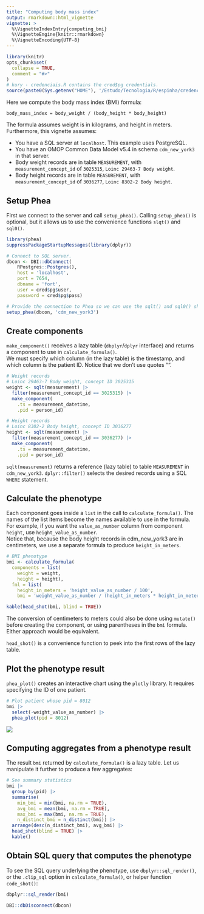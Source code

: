 ```yaml
---
title: "Computing body mass index"
output: rmarkdown::html_vignette
vignette: >
  %\VignetteIndexEntry{computing_bmi}
  %\VignetteEngine{knitr::rmarkdown}
  %\VignetteEncoding{UTF-8}
---
```


```r
library(knitr)
opts_chunk$set(
  collapse = TRUE,
  comment = "#>"
)
# kury - credenciais.R contains the cred$pg credentials.
source(paste0(Sys.getenv("HOME"), '/Estudo/Tecnologia/R/espinha/credenciais.R'))
```

Here we compute the body mass index (BMI) formula:  
  
`body_mass_index = body_weight / (body_height * body_height)`  
  
The formula assumes weight is in kilograms, and height in meters.  
Furthermore, this vignette assumes:  

 - You have a SQL server at `localhost`. This example uses PostgreSQL.
 - You have an OMOP Common Data Model v5.4 in schema `cdm_new_york3` in that server.
 - Body weight records are in table `MEASUREMENT`, with `measurement_concept_id` of `3025315`, `Loinc 29463-7 Body weight`.
 - Body height records are in table `MEASUREMENT`, with `measurement_concept_id` of `3036277`, `Loinc 8302-2 Body height`.
 
## Setup Phea  
First we connect to the server and call `setup_phea()`. Calling `setup_phea()` is optional, but it allows us to use
the convenience functions `slqt()` and `sql0()`.  
```r
library(phea)
suppressPackageStartupMessages(library(dplyr))

# Connect to SQL server.
dbcon <- DBI::dbConnect(
    RPostgres::Postgres(),
    host = 'localhost',
    port = 7654,
    dbname = 'fort',
    user = cred$pg$user,
    password = cred$pg$pass)

# Provide the connection to Phea so we can use the sqlt() and sql0() shorthands.
setup_phea(dbcon, 'cdm_new_york3')
```

## Create components
`make_component()` receives a lazy table (`dbplyr`/`dplyr` interface) and returns a component to use in 
`calculate_formula()`.  
We must specify which column (in the lazy table) is the timestamp, and which column is the patient ID. Notice that we
don't use quotes "".  
```r
# Weight records
# Loinc 29463-7 Body weight, concept ID 3025315
weight <- sqlt(measurement) |>
  filter(measurement_concept_id == 3025315) |>
  make_component(
    .ts = measurement_datetime,
    .pid = person_id)

# Height records
# Loinc 8302-2 Body height, concept ID 3036277
height <- sqlt(measurement) |>
  filter(measurement_concept_id == 3036277) |>
  make_component(
    .ts = measurement_datetime,
    .pid = person_id)
```
`sqlt(measurement)` returns a reference (lazy table) to table `MEASUREMENT` in `cdm_new_york3`. `dplyr::filter()`
selects the desired records using a SQL `WHERE` statement.  

## Calculate the phenotype  
Each component goes inside a `list` in the call to `calculate_formula()`. The names of the list items become 
the names available to use in the formula. For example, if you want the `value_as_number` column from component
`height`, use `height_value_as_number`.  
Notice that, because the body height records in cdm_new_york3 are in centimeters, we use a separate formula to produce
`height_in_meters`.  
```r
# BMI phenotype
bmi <- calculate_formula(
  components = list(
    weight = weight,
    height = height),
  fml = list(
    height_in_meters = 'height_value_as_number / 100',
    bmi = 'weight_value_as_number / (height_in_meters * height_in_meters)'))

kable(head_shot(bmi, blind = TRUE))
```
The conversion of centimeters to meters could also be done using `mutate()` before creating the component, or using
parentheses in the `bmi` formula. Either approach would be equivalent.  

`head_shot()` is a convenience function to peek into the first rows of the lazy table.  
  
## Plot the phenotype result  
`phea_plot()` creates an interactive chart using the `plotly` library. It requires specifying the ID of one patient.
```r
# Plot patient whose pid = 8012
bmi |>
  select(-weight_value_as_number) |>
  phea_plot(pid = 8012)
```
![](https://github.com/fabkury/phea/raw/main/vignettes/bmi%20plot%20trim.png)

## Computing aggregates from a phenotype result  
The result `bmi` returned by `calculate_formula()` is a lazy table. Let us manipulate it further to produce a few aggregates:  
```r
# See summary statistics
bmi |>
  group_by(pid) |>
  summarise(
    min_bmi = min(bmi, na.rm = TRUE),
    avg_bmi = mean(bmi, na.rm = TRUE),
    max_bmi = max(bmi, na.rm = TRUE),
    n_distinct_bmi = n_distinct(bmi)) |>
  arrange(desc(n_distinct_bmi), avg_bmi) |>
  head_shot(blind = TRUE) |>
  kable()
```

## Obtain SQL query that computes the phenotype  
To see the SQL query underlying the phenotype, use `dbplyr::sql_render()`, or the `.clip_sql` option in
`calculate_formula()`, or helper function `code_shot()`:  
```r
dbplyr::sql_render(bmi)
```

```r
DBI::dbDisconnect(dbcon)
```
